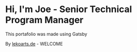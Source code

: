 # Hi, I'm Joe - Senior Technical Program Manager

This portafolio was made using Gatsby 

By [lekoarts.de](https://www.lekoarts.de?utm_source=cara&utm_medium=Starter)  - WELCOME